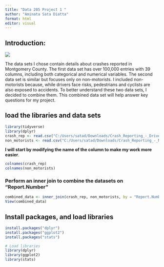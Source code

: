 ---
title: "Data 205 Project 1 "
author: "Aminata Sata Diatta"
format: html
editor: visual
---

## Introduction:

![](images/Screenshot%202025-02-23%20224445.png)

The data sets I chose contain details about crashes reported in Montgomery County. The first data set has over 100,000 entries with 39 columns, including both categorical and numerical variables. The second data set is similar but focuses only on non-motorists. I included non-motorists because, while drivers face risks, pedestrians and cyclists are also exposed to accidents. To better understand these two data sets, I decided to combine them. This combined data set will help answer key questions for my project.

## load the libraries and data sets 

```{r}
library(tidyverse)
library(dplyr)
crash_rep <- read.csv("C:/Users/satad/Downloads/Crash_Reporting_-_Drivers_Data_20250318.csv")
non_motorists <- read.csv("C:/Users/satad/Downloads/Crash_Reporting_-_Non-Motorists_Data_20250318 (1).csv")
```

**I will start by modifying the name of the column to make my work more easier**.

```{r}
colnames(crash_rep)
colnames(non_motorists)

```

### Perform an inner join to combine the datasets on "Report.Number"

```{r}
combined_data <- inner_join(crash_rep, non_motorists, by = "Report.Number")
View(combined_data)
```

## Install packages, and load libraries

```{r}
install.packages("dplyr")
install.packages("ggplot2")
install.packages("stats")

# Load libraries
library(dplyr)
library(ggplot2)
library(stats)

```

## 
